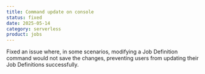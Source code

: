 ```yaml
---
title: Command update on console
status: fixed
date: 2025-05-14
category: serverless
product: jobs
---
```


Fixed an issue where, in some scenarios, modifying a Job Definition command would not save the changes, preventing users from updating their Job Definitions successfully.

